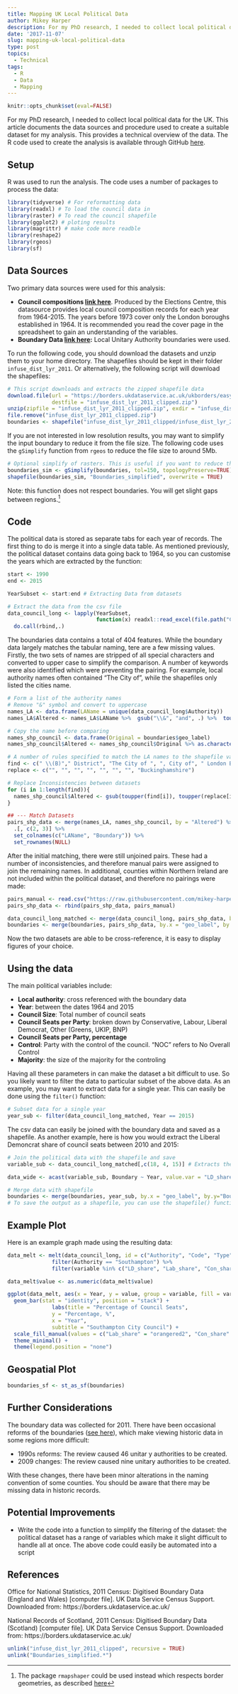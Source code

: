 ```yaml
---
title: Mapping UK Local Political Data
author: Mikey Harper
description: For my PhD research, I needed to collect local political data for the UK. This article documents the data sources and procedure used to create a suitable dataset for my analysis, and allows for the analysis to be easily reproduced for use within your own workflow/
date: '2017-11-07'
slug: mapping-uk-local-political-data
type: post
topics:
  - Technical
tags:
  - R
  - Data
  - Mapping
---
```


```r
knitr::opts_chunk$set(eval=FALSE)
```

For my PhD research, I needed to collect local political data for the UK. This article documents the data sources and procedure used to create a suitable dataset for my analysis. This provides a technical overview of the data. The R code used to create the analysis is available through GitHub [here](https://github.com/mikey-harper/mikey-harper.github.io/blob/master/_code/Political%20Data/PoliticalDataAggregation.R).


## Setup 

R was used to run the analysis. The code uses a number of packages to process the data:

```r
library(tidyverse) # For reformatting data
library(readxl) # To load the council data in
library(raster) # To read the council shapefile
library(ggplot2) # ploting results
library(magrittr) # make code more readble
library(reshape2)
library(rgeos)
library(sf)
```

## Data Sources

Two primary data sources were used for this analysis:

- **Council compositions [link here](http://www.electionscentre.co.uk/?page_id=3802.)**. Produced by the Elections Centre, this datasource provides local council composition records for each year from 1964-2015. The years before 1973 cover only the London boroughs established in 1964. It is recommended you read the cover page in the spreadsheet to gain an understanding of the variables.
- **Boundary Data [link here](https://borders.ukdataservice.ac.uk/easy_download_data.html?data=infuse_dist_lyr_2011):** Local Unitary Authority boundaries were used.

To run the following code, you should download the datasets and unzip them to your home directory. The shapefiles should be kept in their folder `infuse_dist_lyr_2011`. Or alternatively, the following script will download the shapefiles:

```r
# This script downloads and extracts the zipped shapefile data
download.file(url = "https://borders.ukdataservice.ac.uk/ukborders/easy_download/prebuilt/shape/infuse_dist_lyr_2011_clipped.zip", 
              destfile = "infuse_dist_lyr_2011_clipped.zip")
unzip(zipfile = "infuse_dist_lyr_2011_clipped.zip", exdir = "infuse_dist_lyr_2011_clipped")
file.remove("infuse_dist_lyr_2011_clipped.zip")
boundaries <- shapefile("infuse_dist_lyr_2011_clipped/infuse_dist_lyr_2011_clipped")
```

If you are not interested in low resolution results, you may want to simplify the input boundary to reduce it from the file size. The following code uses the `gSimplify` function from `rgeos` to reduce the file size to around 5Mb.

```r
# Optional simplify of rasters. This is useful if you want to reduce the size of the shapefile to make it easier to plot
boundaries_sim <- gSimplify(boundaries, tol=150, topologyPreserve=TRUE)
shapefile(boundaries_sim, "Boundaries_simplified", overwrite = TRUE) 
```

Note: this function does not respect boundaries. You will get slight gaps between regions.^[The package `rmapshaper` could be used instead which respects border geometries, as described [here](https://cran.r-project.org/web/packages/rmapshaper/vignettes/rmapshaper.html)]

## Code

The political data is stored as separate tabs for each year of records. The first thing to do is merge it into a single data table. As mentioned previously, the political dataset contains data going back to 1964, so you can customise the years which are extracted by the function:

```r
start <- 1990
end <- 2015

YearSubset <- start:end # Extracting Data from datasets

# Extract the data from the csv file
data_council_long <- lapply(YearSubset, 
                            function(x) readxl::read_excel(file.path("Council compositions by year.xlsx"), sheet= as.character(as.name(x)))) %>%
  do.call(rbind,.)
```

The boundaries data contains a total of 404 features. While the boundary data largely matches the tabular naming, tere are a few missing values. Firstly, the two sets of names are stripped of all special characters and converted to upper case to simplify the comparison. A number of keywords were also identified which were preventing the pairing. For example, local authority names often contained "The City of", while the shapefiles only listed the cities name.

```r
# Form a list of the authority names
# Remove "&" symbol and convert to uppercase
names_LA <- data.frame(LAName = unique(data_council_long$Authority))
names_LA$Altered <- names_LA$LAName %>%  gsub("\\&", "and", .) %>%  toupper() 

# Copy the name before comparing
names_shp_council <- data.frame(Original = boundaries$geo_label)
names_shp_council$Altered <- names_shp_council$Original %>% as.character() %>% toupper()

# A number of rules specified to match the LA names to the shapefile values
find <- c(" \\(B)"," District", "The City of ", ", City of", " London Borough", "\\.", " City","Bucks")
replace <- c("", "", "", "", "", "", "", "Buckinghamshire")

# Replace Inconsistencies between datasets
for (i in 1:length(find)){
  names_shp_council$Altered <- gsub(toupper(find[i]), toupper(replace[i]), names_shp_council$Altered)
}

## --- Match Datasets
pairs_shp_data <- merge(names_LA, names_shp_council, by = "Altered") %>%
  .[, c(2, 3)] %>% 
  set_colnames(c("LAName", "Boundary")) %>%
  set_rownames(NULL) 
```

After the initial matching, there were still unjoined pairs. These had a number of inconsistencies, and therefore manual pairs were assigned to join the remaining names. In additional, counties within Northern Ireland are not included within the political dataset, and therefore no pairings were made:

```r
pairs_manual <- read.csv("https://raw.githubusercontent.com/mikey-harper/mikey-harper.github.io/master/_code/Political%20Data/ManualPairs.csv")
pairs_shp_data <- rbind(pairs_shp_data, pairs_manual)

data_council_long_matched <- merge(data_council_long, pairs_shp_data, by.x = "Authority", by.y = "LAName", all.x = FALSE)
boundaries <- merge(boundaries, pairs_shp_data, by.x = "geo_label", by.y = "Boundary", all.x = FALSE)
```
Now the two datasets are able to be cross-reference, it is easy to display figures of your choice. 

## Using the data

The main political variables include:

- **Local authority**: cross referenced with the boundary data
- **Year**: between the dates 1964 and 2015
- **Council Size**: Total number of council seats
- **Council Seats per Party**: broken down by Conservative, Labour, Liberal Democrat, Other (Greens, UKIP, BNP)
- **Council Seats per Party, percentage**
- **Control**: Party with the control of the council. "NOC" refers to No Overall Control
- **Majority**: the size of the majority for the controling

Having all these parameters in can make the dataset a bit difficult to use. So you likely want to filter the data to particular subset of the above data. As an example, you may want to extract data for a single year. This can easily be done using the `filter()` function:

```r
# Subset data for a single year
year_sub <- filter(data_council_long_matched, Year == 2015)
```

The csv data can easily be joined with the boundary data and saved as a shapefile. As another example, here is how you would extract the Liberal Demoncrat share of council seats between 2010 and 2015:

```r
# Join the political data with the shapefile and save 
variable_sub <- data_council_long_matched[,c(18, 4, 15)] # Extracts the lib dem share

data_wide <- acast(variable_sub, Boundary ~ Year, value.var = "LD_share") %>% as.data.frame() %>% mutate(region = rownames(.))

# Merge data with shapefile
boundaries <- merge(boundaries, year_sub, by.x = "geo_label", by.y="Boundary")
# To save the output as a shapefile, you can use the shapefile() function
```

## Example Plot

Here is an example graph made using the resulting data:

```r
data_melt <- melt(data_council_long, id = c("Authority", "Code", "Type","Year")) %>%
              filter(Authority == "Southampton") %>%
			  filter(variable %in% c("LD_share", "Lab_share", "Con_share", "Oth_share"))

data_melt$value <- as.numeric(data_melt$value) 

ggplot(data_melt, aes(x = Year, y = value, group = variable, fill = variable)) + 
  geom_bar(stat = "identity", position = "stack") +
			  labs(title = "Percentage of Council Seats",
			  y = "Percentage, %",
			  x = "Year",
			  subtitle = "Southampton City Council") +
  scale_fill_manual(values = c("Lab_share" = "orangered2", "Con_share" = "steelblue3", "LD_share" = "yellow3", "Oth_share" = "grey")) +
  theme_minimal() +
  theme(legend.position = "none")
```

## Geospatial Plot

```r
boundaries_sf <- st_as_sf(boundaries)
```



## Further Considerations

The boundary data was collected for 2011. There have been occasional reforms of the boundaries ([see here](https://en.wikipedia.org/wiki/Unitary_authorities_of_England)), which make viewing historic data in some regions more difficult: 

- 1990s reforms: The review caused 46 unitar y authorities to be created.
- 2009 changes: The review caused nine unitary authorities to be created.

With these changes, there have been minor alterations in the naming convention of some counties. You should be aware that there may be missing data in historic records.

## Potential Improvements

- Write the code into a function to simplify the filtering of the dataset: the political dataset has a range of variables which make it slight difficult to handle all at once. The above code could easily be automated into a script

## References

Office for National Statistics, 2011 Census: Digitised Boundary Data (England and Wales) [computer file]. UK Data Service Census Support. Downloaded from: https://borders.ukdataservice.ac.uk/

National Records of Scotland, 2011 Census: Digitised Boundary Data (Scotland) [computer file]. UK Data Service Census Support. Downloaded from: https://borders.ukdataservice.ac.uk/

```r
unlink("infuse_dist_lyr_2011_clipped", recursive = TRUE)
unlink("Boundaries_simplified.*")

```

